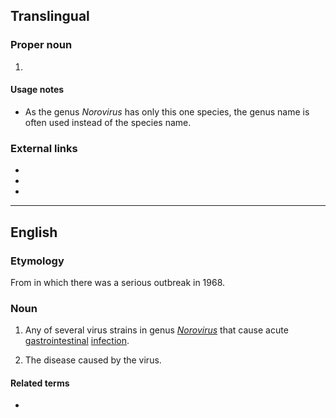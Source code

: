 ==Translingual==

===Proper noun===
{{taxoninfl|head=[[Norwalk]] [[virus]]|i=1}}

# {{taxon|species|genus|Norovirus|i=1|the causal agent of [[winter vomiting virus]] in humans}}

====Usage notes====
* As the genus ''Norovirus'' has only this one species, the genus name is often used instead of the species name.

===External links===
* {{pedia}}
* {{specieslite|Norwalk virus}}
*  {{comcatlite|Norovirus}}


----

==English==
{{wikipedia}}
===Etymology===
From {{w|Norwalk, Ohio}} in which there was a serious outbreak in 1968.

===Noun===
{{en-noun|head=[[Norwalk]] [[virus]]|es}}

# {{label|en|virology}} Any of several virus strains in genus ''[[Norovirus]]'' that cause acute [[gastrointestinal]] [[infection]].
# {{label|en|pathology}} The disease caused by the virus.

====Related terms====
* {{l/en|norovirus}}